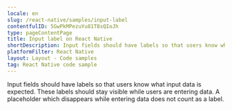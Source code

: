 ```yaml
---
locale: en
slug: /react-native/samples/input-label
contentfulID: 5GwPkMPezuYu81T8sQIoJh
type: pageContentPage
title: Input label on React Native
shortDescription: Input fields should have labels so that users know what input data is expected.
platformFilter: React Native
layout: Layout - Code samples
tag: React Native code sample
---
```


Input fields should have labels so that users know what input data is expected. These labels should stay visible while users are entering data. A placeholder which disappears while entering data does not count as a label.

<CodeSample id="input-label" locale="en" platform="react native"/>